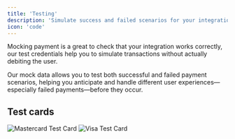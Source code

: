 ```yaml
---
title: 'Testing'
description: 'Simulate success and failed scenarios for your integrations.'
icon: 'code'
---
```


Mocking payment is a great to check that your integration works correctly, our test credentials help you to simulate transactions without actually debiting the user.

Our mock data allows you to test both successful and failed payment scenarios, helping you anticipate and handle different user experiences—especially failed payments—before they occur.

## Test cards
<img 
  src="/images/mc-1.png"
  alt="Mastercard Test Card"
/>
<img 
  src="/images/visa-1.png"
  alt="Visa Test Card"
/>
